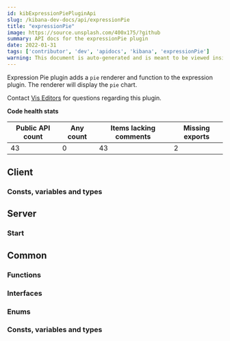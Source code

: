 ```yaml
---
id: kibExpressionPiePluginApi
slug: /kibana-dev-docs/api/expressionPie
title: "expressionPie"
image: https://source.unsplash.com/400x175/?github
summary: API docs for the expressionPie plugin
date: 2022-01-31
tags: ['contributor', 'dev', 'apidocs', 'kibana', 'expressionPie']
warning: This document is auto-generated and is meant to be viewed inside our experimental, new docs system. Reach out in #docs-engineering for more info.
---
```


Expression Pie plugin adds a `pie` renderer and function to the expression plugin. The renderer will display the `pie` chart.

Contact [Vis Editors](https://github.com/orgs/elastic/teams/kibana-vis-editors) for questions regarding this plugin.

**Code health stats**

| Public API count  | Any count | Items lacking comments | Missing exports |
|-------------------|-----------|------------------------|-----------------|
| 43 | 0 | 43 | 2 |

## Client

### Consts, variables and types
<DocDefinitionList data={expressionPieObj.client.misc}/>

## Server

### Start
<DocDefinitionList data={[expressionPieObj.server.start]}/>

## Common

### Functions
<DocDefinitionList data={expressionPieObj.common.functions}/>

### Interfaces
<DocDefinitionList data={expressionPieObj.common.interfaces}/>

### Enums
<DocDefinitionList data={expressionPieObj.common.enums}/>

### Consts, variables and types
<DocDefinitionList data={expressionPieObj.common.misc}/>

